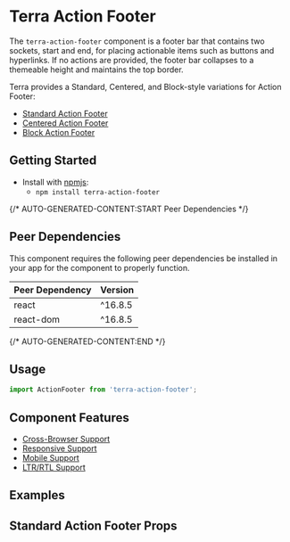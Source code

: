 


<Badge />

# Terra Action Footer

The `terra-action-footer` component is a footer bar that contains two sockets, start and end, for placing actionable items such as buttons and hyperlinks. If no actions are provided, the footer bar collapses to a themeable height and maintains the top border.

Terra provides a Standard, Centered, and Block-style variations for Action Footer:
* [Standard Action Footer](#usage)
* [Centered Action Footer](/components/cerner-terra-core-docs/action-footer/centered)
* [Block Action Footer](/components/cerner-terra-core-docs/action-footer/block)

## Getting Started

- Install with [npmjs](https://www.npmjs.com):
  - `npm install terra-action-footer`

{/* AUTO-GENERATED-CONTENT:START Peer Dependencies  */}
## Peer Dependencies

This component requires the following peer dependencies be installed in your app for the component to properly function.

| Peer Dependency | Version |
|-|-|
| react | ^16.8.5 |
| react-dom | ^16.8.5 |

{/* AUTO-GENERATED-CONTENT:END */}

## Usage

```jsx
import ActionFooter from 'terra-action-footer';
```

## Component Features

 * [Cross-Browser Support](https://engineering.cerner.com/terra-ui/about/terra-ui/component-standards#cross-browser-support)
 * [Responsive Support](https://engineering.cerner.com/terra-ui/about/terra-ui/component-standards#responsive-support)
 * [Mobile Support](https://engineering.cerner.com/terra-ui/about/terra-ui/component-standards#mobile-support)
 * [LTR/RTL Support](https://engineering.cerner.com/terra-ui/about/terra-ui/component-standards#ltr--rtl)

## Examples
<SingleStartActionExample title="Single Start Action" />
<SingleEndActionExample title="Single End Action" />
<MultipleStartEndActionsExample title="Multiple Start and End Actions" />

## Standard Action Footer Props
<ActionFooterPropsTable />

